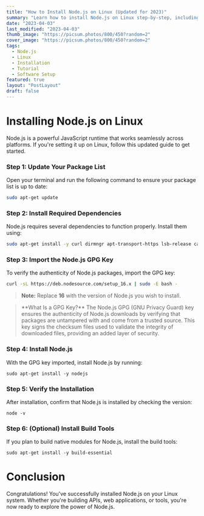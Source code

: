 ```yaml
---
title: "How to Install Node.js on Linux (Updated for 2023)"
summary: "Learn how to install Node.js on Linux step-by-step, including updating your package list, installing dependencies, importing the GPG key, and verifying your installation."
date: "2023-04-03"
last_modified: "2023-04-03"
thumb_image: "https://picsum.photos/800/450?random=2"
cover_image: "https://picsum.photos/800/450?random=2"
tags:
  - Node.js
  - Linux
  - Installation
  - Tutorial
  - Software Setup
featured: true
layout: "PostLayout"
draft: false
---
```


# Installing Node.js on Linux

Node.js is a powerful JavaScript runtime that works seamlessly across platforms. If you're setting it up on Linux, follow this updated guide to get started.

### Step 1: Update Your Package List

Open your terminal and run the following command to ensure your package list is up to date:

```bash
sudo apt-get update
```

### Step 2: Install Required Dependencies

Node.js requires several dependencies to function properly. Install them using:

```bash
sudo apt-get install -y curl dirmngr apt-transport-https lsb-release ca-certificates
```

### Step 3: Import the Node.js GPG Key

To verify the authenticity of Node.js packages, import the GPG key:

```bash
curl -sL https://deb.nodesource.com/setup_16.x | sudo -E bash -
```

> **Note:** Replace **16** with the version of Node.js you wish to install.

<blockquote>
**What Is a GPG Key?**
The Node.js GPG (GNU Privacy Guard) key ensures the authenticity of Node.js downloads by verifying that packages are untampered with and come from a trusted source. This key signs the checksum files used to validate the integrity of downloaded files, providing an added layer of security.
</blockquote>

### Step 4: Install Node.js

With the GPG key imported, install Node.js by running:

```code
sudo apt-get install -y nodejs
```

### Step 5: Verify the Installation

After installation, confirm that Node.js is installed by checking the version:

```code
node -v
```

### Step 6: (Optional) Install Build Tools

If you plan to build native modules for Node.js, install the build tools:

```code
sudo apt-get install -y build-essential
```

# Conclusion

Congratulations! You've successfully installed Node.js on your Linux system. Whether you're building APIs, web applications, or tools, you're now ready to explore the power of Node.js.

